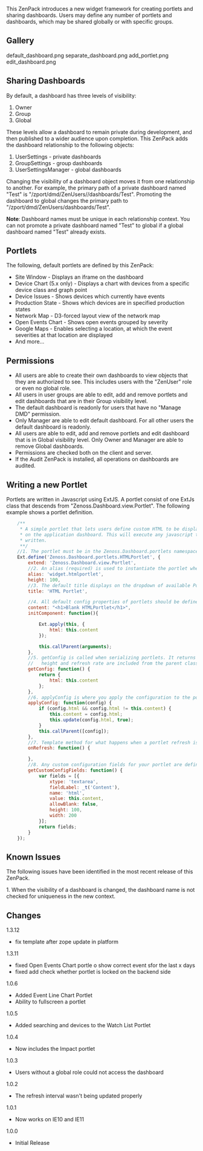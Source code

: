 This ZenPack introduces a new widget framework for creating portlets and sharing dashboards. Users may define any number of portlets and dashboards, which may be shared globally or with specific groups.
== Gallery ==
<gallery widths=250px heights=127px>
default_dashboard.png
separate_dashboard.png
add_portlet.png
edit_dashboard.png
</gallery>

== Sharing Dashboards  ==
By default, a dashboard has three levels of visibility:
# Owner
# Group
# Global
These levels allow a dashboard to remain private during development, and
then published to a wider audience upon completion. This ZenPack adds the dashboard relationship to the following objects:
# UserSettings - private dashboards
# GroupSettings - group dashboards
# UserSettingsManager - global dashboards


Changing the visibility of a dashboard object moves it from one relationship to another.
For example, the primary path of a private dashboard named "Test" is "/zport/dmd/ZenUsers/<USERID>/dashboards/Test".
Promoting the dashboard to global changes the primary path to "/zport/dmd/ZenUsers/dashboards/Test".


'''Note''': Dashboard names must be unique in each relationship context.
You can not promote a private dashboard named "Test" to global if
a global dashboard named "Test" already exists.

== Portlets ==
The following, default portlets are defined by this ZenPack:
* Site Window - Displays an iframe on the dashboard
* Device Chart (5.x only) - Displays a chart with devices from a specific device class and graph point
* Device Issues - Shows devices which currently have events
* Production State - Shows which devices are in specified production states
* Network Map - D3-forced layout view of the network map
* Open Events Chart - Shows open events grouped by severity
* Google Maps - Enables selecting a location, at which the event severities at that location are displayed
* And more...

== Permissions ==
* All users are able to create their own dashboards to view objects that they are authorized to see. This includes users with the "ZenUser" role or even no global role.
* All users in user groups are able to edit, add and remove portlets and edit dashboards that are in their Group visibility level.
* The default dashboard is readonly for users that have no "Manage DMD" permission.
* Only Manager are able to edit default dashboard. For all other users the default dashboard is readonly.
* All users are able to edit, add and remove portlets and edit dashboard that is in Global visibility level. Only Owner and Manager are able to remove Global dashboards.
* Permissions are checked both on the client and server.
* If the Audit ZenPack is installed, all operations on dashboards are audited.

== Writing a new Portlet ==

Portlets are written in Javascript using ExtJS. A portlet consist of one ExtJs class that descends from "Zenoss.Dashboard.view.Portlet". The following example shows a portlet definition.

<syntaxhighlight lang="javascript">
    /**
     * A simple portlet that lets users define custom HTML to be displayed
     * on the application dashboard. This will execute any javascript that is
     * written.
     **/
    //1. The portlet must be in the Zenoss.Dashboard.portlets namespace, in which everything is assumed to be a portlet.
    Ext.define('Zenoss.Dashboard.portlets.HTMLPortlet', {
        extend: 'Zenoss.Dashboard.view.Portlet',
        //2. An alias (required) is used to instantiate the portlet when the dashboard is rendered
        alias: 'widget.htmlportlet',
        height: 100,
        //3. The default title displays on the dropdown of available Portlets
        title: 'HTML Portlet',

        //4. All default config properties of portlets should be defined on the class
        content: "<h1>Blank HTMLPortlet</h1>",
        initComponent: function(){

            Ext.apply(this, {
                html: this.content
            });

            this.callParent(arguments);
        },
        //5. getConfig is called when serializing portlets. It returns the options that are saved on the portlet.
        //   height and refresh rate are included from the parent class
        getConfig: function() {
            return {
                html: this.content
            };
        },
        //6. applyConfig is where you apply the configuration to the portlet. This can include updating stores and content.
        applyConfig: function(config) {
            if (config.html && config.html != this.content) {
                this.content = config.html;
                this.update(config.html, true);
            }
            this.callParent([config]);
        },
        //7. Template method for what happens when a portlet refresh is requested.
        onRefresh: function() {

        },
        //8. Any custom configuration fields for your portlet are defined here. The caller expects an array in return.
        getCustomConfigFields: function() {
            var fields = [{
                xtype: 'textarea',
                fieldLabel: _t('Content'),
                name: 'html',
                value: this.content,
                allowBlank: false,
                height: 100,
                width: 200
            }];
            return fields;
        }
    });
</syntaxhighlight>

== Known Issues ==


The following issues have been identified in the most recent release of this ZenPack.


1. When the visibility of a dashboard is changed, the dashboard name is not checked for uniqueness in the new context.




== Changes ==
;1.3.12
* fix template after zope update in platform
;1.3.11
* fixed Open Events Chart portle o show correct event sfor the last x days
* fixed add check whether portlet is locked on the backend side
;1.0.6
* Added Event Line Chart Portlet
* Ability to fullscreen a portlet
;1.0.5
* Added searching and devices to the Watch List Portlet
;1.0.4
* Now includes the Impact portlet
;1.0.3
* Users without a global role could not access the dashboard
;1.0.2
* The refresh interval wasn't being updated properly
;1.0.1
* Now works on IE10 and IE11
;1.0.0
* Initial Release

